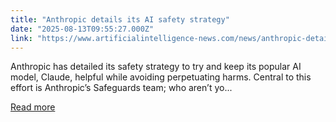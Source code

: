 ```yaml
---
title: "Anthropic details its AI safety strategy"
date: "2025-08-13T09:55:27.000Z"
link: "https://www.artificialintelligence-news.com/news/anthropic-details-ai-safety-strategy/"
---
```


Anthropic has detailed its safety strategy to try and keep its popular AI model, Claude, helpful while avoiding perpetuating harms. Central to this effort is Anthropic’s Safeguards team; who aren’t yo...

[Read more](https://www.artificialintelligence-news.com/news/anthropic-details-ai-safety-strategy/)
